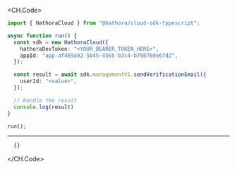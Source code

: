 
<CH.Code>
```typescript SendVerificationEmail.ts
import { HathoraCloud } from "@hathora/cloud-sdk-typescript";

async function run() {
  const sdk = new HathoraCloud({
    hathoraDevToken: "<YOUR_BEARER_TOKEN_HERE>",
    appId: "app-af469a92-5b45-4565-b3c4-b79878de67d2",
  });

  const result = await sdk.managementV1.sendVerificationEmail({
    userId: "<value>",
  });

  // Handle the result
  console.log(result)
}

run();
```
---

```json Example Response
  {}
```
</CH.Code>
